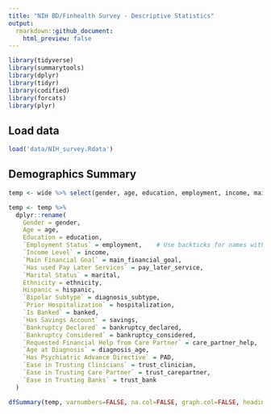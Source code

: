```yaml
---
title: "NIH BD/Finhealth Survey - Descriptive Statistics"
output:
  rmarkdown::github_document:
    html_preview: false
---
```


```r
library(tidyverse)
library(summarytools)
library(dplyr)
library(tidyr)
library(codified)
library(forcats)
library(plyr)
```

## Load data

```r
load('data/NIH_survey.Rdata')
```

## Demographics Summary

```r
temp <- wide %>% select(gender, age, education, employment, income, main_financial_goal, pay_later_service, marital, ethnicity, hispanic, diagnosis_subtype, diagnosis_age, hospitalization, PAD, banked, savings, bankruptcy_declared, bankruptcy_considered, care_partner_help, trust_clinician, trust_carepartner, trust_bank)

temp <- temp %>% 
  dplyr::rename(
    Gender = gender,
    Age = age,
    Education = education,
    `Employment Status` = employment,    # Use backticks for names with spaces
    `Income Level` = income,
    `Main Financial Goal` = main_financial_goal,
    `Has used Pay Later Services` = pay_later_service,
    `Marital Status` = marital,
    Ethnicity = ethnicity,
    Hispanic = hispanic,
    `Bipolar Subtype` = diagnosis_subtype,
    `Prior Hospitalization` = hospitalization,
    `Is Banked` = banked,
    `Has Savings Account` = savings,
    `Bankruptcy Declared` = bankruptcy_declared,
    `Bankruptcy Considered` = bankruptcy_considered,
    `Requested Financial Help from Care Partner` = care_partner_help,
    `Age at Diagnosis` = diagnosis_age,
    `Has Psychiatric Advance Directive` = PAD,
    `Ease in Trusting Clinicians` = trust_clinician,
    `Ease in Trusting Care Partner` = trust_carepartner,
    `Ease in Trusting Banks` = trust_bank
  )
```

```r
dfSummary(temp, varnumbers=FALSE, na.col=FALSE, graph.col=FALSE, headings=FALSE, style='grid', plain.ascii=TRUE)
```
